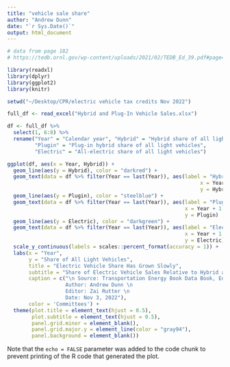 ```yaml
---
title: "vehicle sale share"
author: "Andrew Dunn"
date: "`r Sys.Date()`"
output: html_document
---
```


```r

# data from page 182
# https://tedb.ornl.gov/wp-content/uploads/2021/02/TEDB_Ed_39.pdf#page=182

library(readxl)
library(dplyr)
library(ggplot2)
library(knitr)

setwd("~/Desktop/CPR/electric vehicle tax credits Nov 2022")

full_df <- read_excel("Hybrid and Plug-In Vehicle Sales.xlsx")

df <- full_df %>%
  select(1, 6:8) %>%
  rename("Year" = "Calendar year", "Hybrid" = "Hybrid share of all light vehicles",
         "Plugin" = "Plug-in hybrid share of all light vehicles", 
         "Electric" = "All-electric share of all light vehicles")
```


```r
ggplot(df, aes(x = Year, Hybrid)) +
  geom_line(aes(y = Hybrid), color = "darkred") + 
  geom_text(data = df %>% filter(Year == last(Year)), aes(label = "Hybrid", 
                                                               x = Year + 1.2, 
                                                               y = Hybrid) , size = 3) + 
  geom_line(aes(y = Plugin), color = "steelblue") + 
  geom_text(data = df %>% filter(Year == last(Year)), aes(label = "Plug-In", 
                                                          x = Year + 1.2, 
                                                          y = Plugin) , size = 3) +
  geom_line(aes(y = Electric), color = "darkgreen") +
  geom_text(data = df %>% filter(Year == last(Year)), aes(label = "Electric", 
                                                          x = Year + 1.2, 
                                                          y = Electric) , size = 3) +
  scale_y_continuous(labels = scales::percent_format(accuracy = 1)) +
  labs(x = "Year", 
       y = "Share of All Light Vehicles", 
       title = "Electric Vehicle Share Has Grown Slowly",
       subtitle = "Share of Electric Vehicle Sales Relative to Hybrid and Plug-ins",
       caption = c("\n Source: Transportation Energy Book Data Book, Edition 39 (2021) \n 
                   Author: Andrew Dunn \n 
                   Editor: Zai Rutter \n 
                   Date: Nov 3, 2022"),
       color = 'Committees') +
  theme(plot.title = element_text(hjust = 0.5), 
        plot.subtitle = element_text(hjust = 0.5),
        panel.grid.minor = element_blank(), 
        panel.grid.major.y = element_line(color = "gray94"),
        panel.background = element_blank()) 


```

Note that the `echo = FALSE` parameter was added to the code chunk to prevent printing of the R code that generated the plot.
